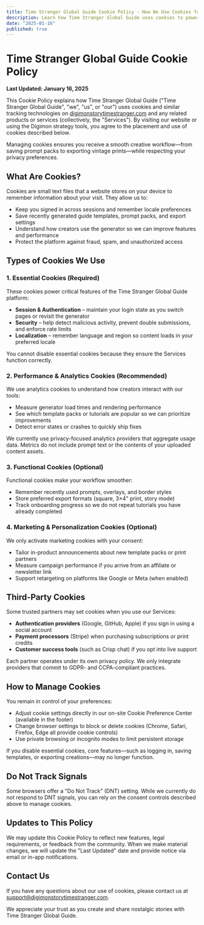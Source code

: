 ```yaml
---
title: Time Stranger Global Guide Cookie Policy - How We Use Cookies for Your Creative Experience
description: Learn how Time Stranger Global Guide uses cookies to power the generator, manage templates, and keep your nostalgic creations secure.
date: "2025-01-16"
published: true
---
```


# Time Stranger Global Guide Cookie Policy

**Last Updated: January 16, 2025**

This Cookie Policy explains how Time Stranger Global Guide ("Time Stranger Global Guide", "we", "us", or "our") uses cookies and similar tracking technologies on [digimonstorytimestranger.com](https://digimonstorytimestranger.com) and any related products or services (collectively, the "Services"). By visiting our website or using the Digimon strategy tools, you agree to the placement and use of cookies described below.

Managing cookies ensures you receive a smooth creative workflow—from saving prompt packs to exporting vintage prints—while respecting your privacy preferences.

## What Are Cookies?

Cookies are small text files that a website stores on your device to remember information about your visit. They allow us to:

- Keep you signed in across sessions and remember locale preferences
- Save recently generated guide templates, prompt packs, and export settings
- Understand how creators use the generator so we can improve features and performance
- Protect the platform against fraud, spam, and unauthorized access

## Types of Cookies We Use

### 1. Essential Cookies (Required)
These cookies power critical features of the Time Stranger Global Guide platform:

- **Session & Authentication** – maintain your login state as you switch pages or revisit the generator
- **Security** – help detect malicious activity, prevent double submissions, and enforce rate limits
- **Localization** – remember language and region so content loads in your preferred locale

You cannot disable essential cookies because they ensure the Services function correctly.

### 2. Performance & Analytics Cookies (Recommended)
We use analytics cookies to understand how creators interact with our tools:

- Measure generator load times and rendering performance
- See which template packs or tutorials are popular so we can prioritize improvements
- Detect error states or crashes to quickly ship fixes

We currently use privacy-focused analytics providers that aggregate usage data. Metrics do not include prompt text or the contents of your uploaded content assets.

### 3. Functional Cookies (Optional)
Functional cookies make your workflow smoother:

- Remember recently used prompts, overlays, and border styles
- Store preferred export formats (square, 3×4" print, story mode)
- Track onboarding progress so we do not repeat tutorials you have already completed

### 4. Marketing & Personalization Cookies (Optional)
We only activate marketing cookies with your consent:

- Tailor in-product announcements about new template packs or print partners
- Measure campaign performance if you arrive from an affiliate or newsletter link
- Support retargeting on platforms like Google or Meta (when enabled)

## Third-Party Cookies
Some trusted partners may set cookies when you use our Services:

- **Authentication providers** (Google, GitHub, Apple) if you sign in using a social account
- **Payment processors** (Stripe) when purchasing subscriptions or print credits
- **Customer success tools** (such as Crisp chat) if you opt into live support

Each partner operates under its own privacy policy. We only integrate providers that commit to GDPR- and CCPA-compliant practices.

## How to Manage Cookies

You remain in control of your preferences:

- Adjust cookie settings directly in our on-site Cookie Preference Center (available in the footer)
- Change browser settings to block or delete cookies (Chrome, Safari, Firefox, Edge all provide cookie controls)
- Use private browsing or incognito modes to limit persistent storage

If you disable essential cookies, core features—such as logging in, saving templates, or exporting creations—may no longer function.

## Do Not Track Signals

Some browsers offer a "Do Not Track" (DNT) setting. While we currently do not respond to DNT signals, you can rely on the consent controls described above to manage cookies.

## Updates to This Policy

We may update this Cookie Policy to reflect new features, legal requirements, or feedback from the community. When we make material changes, we will update the "Last Updated" date and provide notice via email or in-app notifications.

## Contact Us

If you have any questions about our use of cookies, please contact us at [support@digimonstorytimestranger.com](mailto:support@digimonstorytimestranger.com).

We appreciate your trust as you create and share nostalgic stories with Time Stranger Global Guide.
